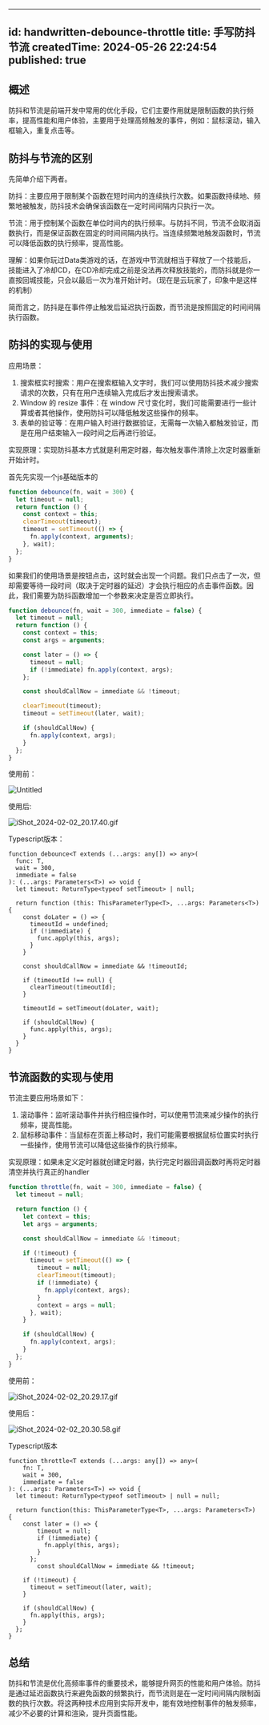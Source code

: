 
---
  id: handwritten-debounce-throttle
  title: 手写防抖节流
  createdTime: 2024-05-26 22:24:54
  published: true
---

## 概述

防抖和节流是前端开发中常用的优化手段，它们主要作用就是限制函数的执行频率，提高性能和用户体验，主要用于处理高频触发的事件，例如：鼠标滚动，输入框输入，重复点击等。

## 防抖与节流的区别

先简单介绍下两者。

防抖：主要应用于限制某个函数在短时间内的连续执行次数。如果函数持续地、频繁地被触发，防抖技术会确保该函数在一定时间间隔内只执行一次。

节流：用于控制某个函数在单位时间内的执行频率。与防抖不同，节流不会取消函数执行，而是保证函数在固定的时间间隔内执行。当连续频繁地触发函数时，节流可以降低函数的执行频率，提高性能。

理解：如果你玩过Data类游戏的话，在游戏中节流就相当于释放了一个技能后，技能进入了冷却CD，在CD冷却完成之前是没法再次释放技能的，而防抖就是你一直按回城技能，只会以最后一次为准开始计时。（现在是云玩家了，印象中是这样的机制）

简而言之，防抖是在事件停止触发后延迟执行函数，而节流是按照固定的时间间隔执行函数。

## 防抖的实现与使用

应用场景：

1. 搜索框实时搜索：用户在搜索框输入文字时，我们可以使用防抖技术减少搜索请求的次数，只有在用户连续输入完成后才发出搜索请求。
2. Window 的 resize 事件：在 window 尺寸变化时，我们可能需要进行一些计算或者其他操作，使用防抖可以降低触发这些操作的频率。
3. 表单的验证等：在用户输入时进行数据验证，无需每一次输入都触发验证，而是在用户结束输入一段时间之后再进行验证。

实现原理：实现防抖基本方式就是利用定时器，每次触发事件清除上次定时器重新开始计时。

首先先实现一个js基础版本的

```jsx
function debounce(fn, wait = 300) {
  let timeout = null;
  return function () {
    const context = this;
    clearTimeout(timeout);
    timeout = setTimeout(() => {
      fn.apply(context, arguments);
    }, wait);
  };
}
```

如果我们的使用场景是按钮点击，这时就会出现一个问题。我们只点击了一次，但却需要等待一段时间（取决于定时器的延迟）才会执行相应的点击事件函数。因此，我们需要为防抖函数增加一个参数来决定是否立即执行。

```jsx
function debounce(fn, wait = 300, immediate = false) {
  let timeout = null;
  return function () {
    const context = this;
    const args = arguments;

    const later = () => {
      timeout = null;
      if (!immediate) fn.apply(context, args);
    };

    const shouldCallNow = immediate && !timeout;

    clearTimeout(timeout);
    timeout = setTimeout(later, wait);

    if (shouldCallNow) {
      fn.apply(context, args);
    }
  };
}
```

使用前：

![Untitled](https://prod-files-secure.s3.us-west-2.amazonaws.com/9869198d-673f-4bfb-bdc4-d1300440dbc9/83e04583-c173-48f5-8a6a-81278ec047f9/Untitled.gif)

使用后:

![iShot_2024-02-02_20.17.40.gif](https://prod-files-secure.s3.us-west-2.amazonaws.com/9869198d-673f-4bfb-bdc4-d1300440dbc9/221da8cf-7732-43c4-8b75-c2f192ad5cc0/iShot_2024-02-02_20.17.40.gif)

 Typescript版本：

```tsx
function debounce<T extends (...args: any[]) => any>(
  func: T,
  wait = 300,
  immediate = false
): (...args: Parameters<T>) => void {
  let timeout: ReturnType<typeof setTimeout> | null;

  return function (this: ThisParameterType<T>, ...args: Parameters<T>) {
    const doLater = () => {
      timeoutId = undefined;
      if (!immediate) {
        func.apply(this, args);
      }
    }

    const shouldCallNow = immediate && !timeoutId;

    if (timeoutId !== null) {
      clearTimeout(timeoutId);
    }

    timeoutId = setTimeout(doLater, wait);

    if (shouldCallNow) {
      func.apply(this, args);
    }
  }
}
```

## 节流函数的实现与使用

节流主要应用场景如下：

1. 滚动事件：监听滚动事件并执行相应操作时，可以使用节流来减少操作的执行频率，提高性能。
2. 鼠标移动事件：当鼠标在页面上移动时，我们可能需要根据鼠标位置实时执行一些操作，使用节流可以降低这些操作的执行频率。

实现原理：如果未定义定时器就创建定时器，执行完定时器回调函数时再将定时器清空并执行真正的handler

```jsx
function throttle(fn, wait = 300, immediate = false) {
  let timeout = null;

  return function () {
    let context = this;
    let args = arguments;

    const shouldCallNow = immediate && !timeout;

    if (!timeout) {
      timeout = setTimeout(() => {
        timeout = null;
        clearTimeout(timeout);
        if (!immediate) {
          fn.apply(context, args);
        }
        context = args = null;
      }, wait);
    }

    if (shouldCallNow) {
      fn.apply(context, args);
    }
  };
}
```

使用前：

![iShot_2024-02-02_20.29.17.gif](https://prod-files-secure.s3.us-west-2.amazonaws.com/9869198d-673f-4bfb-bdc4-d1300440dbc9/957acec1-8f9f-4185-b79d-101bcb4b433e/iShot_2024-02-02_20.29.17.gif)

使用后：

![iShot_2024-02-02_20.30.58.gif](https://prod-files-secure.s3.us-west-2.amazonaws.com/9869198d-673f-4bfb-bdc4-d1300440dbc9/a0f15050-72a8-4a93-aea5-4b02387257e9/iShot_2024-02-02_20.30.58.gif)

Typescript版本

```tsx
function throttle<T extends (...args: any[]) => any>(
	fn: T,
	wait = 300,
	immediate = false
): (...args: Parameters<T>) => void {
  let timeout: ReturnType<typeof setTimeout> | null = null;

  return function(this: ThisParameterType<T>, ...args: Parameters<T>) {
    const later = () => {
	    timeout = null;
	    if (!immediate) {
	      fn.apply(this, args);
	    }
	  };
		const shouldCallNow = immediate && !timeout;

    if (!timeout) {
      timeout = setTimeout(later, wait);
    }

    if (shouldCallNow) {
      fn.apply(this, args);
    }
  };
}
```

## 总结

防抖和节流是优化高频率事件的重要技术，能够提升网页的性能和用户体验。防抖是通过延迟函数执行来避免函数的频繁执行，而节流则是在一定时间间隔内限制函数的执行次数。将这两种技术应用到实际开发中，能有效地控制事件的触发频率，减少不必要的计算和渲染，提升页面性能。